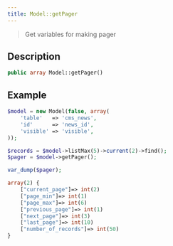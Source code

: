 ```yaml
---
title: Model::getPager
---
```


> Get variables for making pager


## Description

```php
public array Model::getPager()
```


## Example

```php title="Controller"
$model = new Model(false, array(
    'table'   => 'cms_news',
    'id'      => 'news_id',
    'visible' => 'visible',
));

$records = $model->listMax(5)->current(2)->find();
$pager = $model->getPager();

var_dump($pager);
```

```php title="Output"
array(2) {
    ["current_page"]=> int(2)
    ["page_min"]=> int(1)
    ["page_max"]=> int(6)
    ["previous_page"]=> int(1)
    ["next_page"]=> int(3)
    ["last_page"]=> int(10)
    ["number_of_records"]=> int(50)
}
```